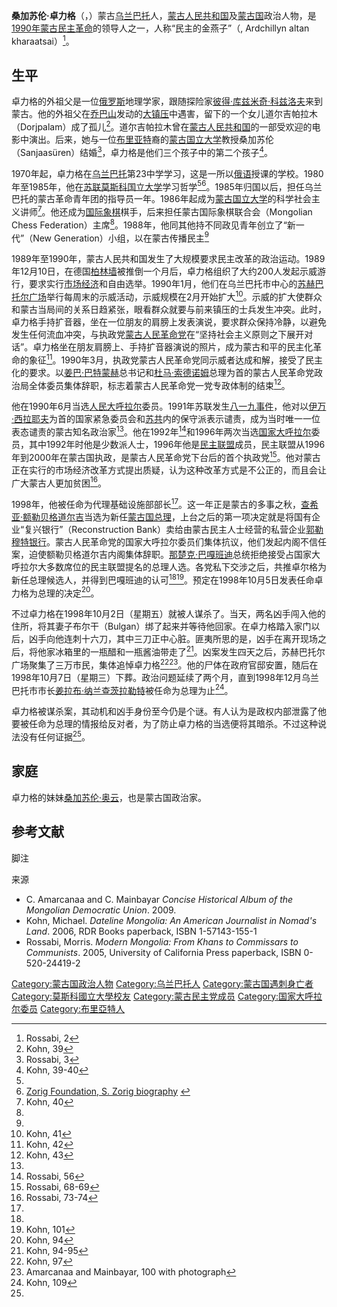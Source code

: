 {{Infobox Officeholder
|name          = 桑加苏伦·卓力格<br /><small>Санжаасүрэнгийн Зориг</small>
|image         = Sanjaasuren_Zorig2015-10-04.jpg
|birth_date    = {{birth date|1962|4|20}}
|birth_place   = {{MNG-1949}}
|party         = [[民主黨_(蒙古國)|民主黨]]
|office        = [[國家大呼拉爾|國家大呼拉爾]]委员
|term_start    = 1992年
|term_end      = 1998年
|death_date    = {{death date and age|1998|10|02|1962|4|20}}
|death_place   = {{MNG}}[[乌兰巴托|乌兰巴托]]
|alma_mater    = [[莫斯科国立大学|羅蒙諾索夫莫斯科國立大學]]
|profession    = 政治人物
}}
'''桑加苏伦·卓力格'''（{{lang-mn|Санжаасүрэнгийн Зориг}}，{{bd|1962年|4月20日|1998年|10月2日|catIdx=Z}}）蒙古[[乌兰巴托|乌兰巴托]]人，[[蒙古人民共和国|蒙古人民共和国]]及[[蒙古国|蒙古国]]政治人物，是[[1990年蒙古民主革命|1990年蒙古民主革命]]的领导人之一，人称“民主的金燕子”（{{lang-mn|Ардчиллын алтан хараацай}}, Ardchillyn altan kharaatsai）<ref>Rossabi, 2</ref>。

==生平==
卓力格的外祖父是一位[[俄罗斯|俄罗斯]]地理学家，跟随探险家[[彼得·库兹米奇·科兹洛夫|彼得·库兹米奇·科兹洛夫]]来到蒙古。他的外祖父在[[乔巴山|乔巴山]]发动的[[大镇压|大镇压]]中遇害，留下的一个女儿道尔吉帕拉木（Dorjpalam）成了孤儿<ref>Kohn, 39</ref>。道尔吉帕拉木曾在[[蒙古人民共和国|蒙古人民共和国]]的一部受欢迎的电影中演出。后来，她与一位[[布里亚特|布里亚特]]裔的[[蒙古国立大学|蒙古国立大学]]教授桑加苏伦（Sanjaasüren）结婚<ref name="Rossabi, 3">Rossabi, 3</ref>，卓力格是他们三个孩子中的第二个孩子<ref>Kohn, 39-40</ref>。

1970年起，卓力格在[[乌兰巴托|乌兰巴托]]第23中学学习，这是一所以[[俄语|俄语]]授课的学校。1980年至1985年，他在[[苏联|苏联]][[莫斯科国立大学|莫斯科国立大学]]学习哲学<ref name="Rossabi, 3"/><ref name=zorigbio>[http://www.zorigfoundation.org.mn/Biography.htm Zorig Foundation, S. Zorig biography] {{webarchive|url=https://web.archive.org/web/20090905234913/http://www.zorigfoundation.org.mn/Biography.htm |date=2009-09-05 }}</ref>。1985年归国以后，担任乌兰巴托的蒙古革命青年团的指导员一年。1986年起成为[[蒙古国立大学|蒙古国立大学]]的科学社会主义讲师<ref name="Kohn, 40">Kohn, 40</ref>。他还成为[[国际象棋|国际象棋]]棋手，后来担任蒙古国际象棋联合会（Mongolian Chess Federation）主席<ref name=zorigbio/>。1988年，他同其他持不同政见青年创立了“新一代”（New Generation）小组，以在蒙古传播民主<ref name="Rossabi, 3"/>

1989年至1990年，蒙古人民共和国发生了大规模要求民主改革的政治运动。1989年12月10日，在德国[[柏林墙|柏林墙]]被推倒一个月后，卓力格组织了大约200人发起示威游行，要求实行[[市场经济|市场经济]]和自由选举。1990年1月，他们在乌兰巴托市中心的[[苏赫巴托尔广场|苏赫巴托尔广场]]举行每周末的示威活动，示威规模在2月开始扩大<ref>Kohn, 41</ref>。示威的扩大使群众和蒙古当局间的关系日趋紧张，眼看群众就要与前来镇压的士兵发生冲突。此时，卓力格手持扩音器，坐在一位朋友的肩膀上发表演说，要求群众保持冷静，以避免发生任何流血冲突，与执政党[[蒙古人民革命党|蒙古人民革命党]]在“坚持社会主义原则之下展开对话”。卓力格坐在朋友肩膀上、手持扩音器演说的照片，成为蒙古和平的民主化革命的象征<ref>Kohn, 42</ref>。1990年3月，执政党蒙古人民革命党同示威者达成和解，接受了民主化的要求。以[[姜巴·巴特蒙赫|姜巴·巴特蒙赫]]总书记和[[杜马·索德诺姆|杜马·索德诺姆]]总理为首的蒙古人民革命党政治局全体委员集体辞职，标志着蒙古人民革命党一党专政体制的结束<ref>Kohn, 43</ref>。

他在1990年6月当选[[人民大呼拉尔|人民大呼拉尔]]委员。1991年苏联发生[[八一九事件|八一九事件]]，他对以[[伊万·西拉耶夫|伊万·西拉耶夫]]为首的国家紧急委员会和[[苏共|苏共]]内的保守派表示谴责，成为当时唯一一位表态谴责的蒙古知名政治家<ref name=zorigbio/>。他在1992年<ref>Rossabi, 56</ref>和1996年两次当选[[国家大呼拉尔|国家大呼拉尔]]委员，其中1992年时他是少数派人士，1996年他是[[民主联盟_(蒙古国)|民主联盟]]成员，民主联盟从1996年到2000年在蒙古国执政，是蒙古人民革命党下台后的首个执政党<ref>Rossabi, 68-69</ref>。他对蒙古正在实行的市场经济改革方式提出质疑，认为这种改革方式是不公正的，而且会让广大蒙古人更加贫困<ref>Rossabi, 73-74</ref>。

1998年，他被任命为代理基础设施部部长<ref name=zorigbio/>。这一年正是蒙古的多事之秋，[[查希亚·额勒贝格道尔吉|查希亚·额勒贝格道尔吉]]当选为新任[[蒙古国总理|蒙古国总理]]，上台之后的第一项决定就是将国有企业“复兴银行”（Reconstruction Bank）卖给由蒙古民主人士经营的私营企业[[郭勒穆特银行|郭勒穆特银行]]。蒙古人民革命党的国家大呼拉尔委员们集体抗议，他们发起内阁不信任案，迫使额勒贝格道尔吉内阁集体辞职。[[那楚克·巴嘎班迪|那楚克·巴嘎班迪]]总统拒绝接受占国家大呼拉尔大多数席位的民主联盟提名的总理人选。各党私下交涉之后，共推卓尔格为新任总理候选人，并得到巴嘎班迪的认可<ref name=zorigbio/><ref name="Kohn, 101">Kohn, 101</ref>。预定在1998年10月5日发表任命卓力格为总理的决定<ref>Kohn, 94</ref>。

不过卓力格在1998年10月2日（星期五）就被人谋杀了。当天，两名凶手闯入他的住所，将其妻子布尔干（Bulgan）绑了起来并等待他回家。在卓力格踏入家门以后，凶手向他连刺十六刀，其中三刀正中心脏。匪夷所思的是，凶手在离开现场之后，将他家冰箱里的一瓶醋和一瓶酱油带走了<ref>Kohn, 94-95</ref>。凶案发生四天之后，苏赫巴托尔广场聚集了三万市民，集体追悼卓力格<ref>Kohn, 97</ref><ref>Amarcanaa and Mainbayar, 100 with photograph</ref>。他的尸体在政府官邸安置，随后在1998年10月7日（星期三）下葬。政治问题延续了两个月，直到1998年12月乌兰巴托市市长[[姜拉布·纳兰查茨拉勒特|姜拉布·纳兰查茨拉勒特]]被任命为总理为止<ref name="Kohn, 109">Kohn, 109</ref>。

卓力格被谋杀案，其动机和凶手身份至今仍是个谜。有人认为是政权内部泄露了他要被任命为总理的情报给反对者，为了防止卓力格的当选便将其暗杀。不过这种说法没有任何证据<ref name="Kohn, 101"/>。

==家庭==
卓力格的妹妹[[桑加苏伦·奥云|桑加苏伦·奥云]]，也是蒙古国政治家。

==参考文献==
;脚注
{{reflist|2}}

;来源
{{commonscat|Sanjaasürengiin Zorig}}
* C. Amarcanaa and C. Mainbayar ''Concise Historical Album of the Mongolian Democratic Union''. 2009. 
*Kohn, Michael.  ''Dateline Mongolia: An American Journalist in Nomad's Land''.  2006, RDR Books paperback, ISBN 1-57143-155-1
*Rossabi, Morris.  ''Modern Mongolia: From Khans to Commissars to Communists''.  2005, University of California Press paperback, ISBN 0-520-24419-2

{{1989年東歐劇變與共產主義政權的垮台}}
{{DEFAULTSORT:Zorig}}
[[Category:蒙古国政治人物|Category:蒙古国政治人物]]
[[Category:乌兰巴托人|Category:乌兰巴托人]]
[[Category:蒙古国遇刺身亡者|Category:蒙古国遇刺身亡者]]
[[Category:莫斯科國立大學校友|Category:莫斯科國立大學校友]]
[[Category:蒙古民主党成员|Category:蒙古民主党成员]]
[[Category:国家大呼拉尔委员|Category:国家大呼拉尔委员]]
[[Category:布里亞特人|Category:布里亞特人]]